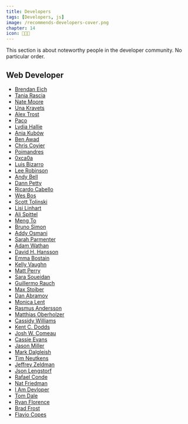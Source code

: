 ```yaml
---
title: Developers
tags: [Developers, js]
image: /recommends-developers-cover.png
chapter: 14
icon: 👩🏼‍💻
---
```


This section is about noteworthy people in the developer community.
No particular order.

## Web Developer

- [Brendan Eich](https://twitter.com/BrendanEich)
- [Tania Rascia](https://twitter.com/taniarascia)
- [Nate Moore](https://twitter.com/n_moore)
- [Una Kravets](https://twitter.com/Una)
- [Alex Trost](https://twitter.com/trostcodes)
- [Paco](https://twitter.com/pacocoursey)
- [Lydia Hallie](https://twitter.com/lydiahallie)
- [Ania Kubów](https://twitter.com/ania_kubow)
- [Ben Awad](https://twitter.com/benawad)
- [Chris Coyier](https://twitter.com/chriscoyier)
- [Poimandres](https://twitter.com/pmndrs)
- [0xca0a](https://twitter.com/0xca0a)
- [Luis Bizarro](https://twitter.com/lhbizarro)
- [Lee Robinson](https://twitter.com/leeerob)
- [Andy Bell](https://twitter.com/piccalilli_)
- [Dann Petty](https://twitter.com/DannPetty)
- [Ricardo Cabello](https://twitter.com/mrdoob)
- [Wes Bos](https://twitter.com/wesbos)
- [Scott Tolinski](https://twitter.com/stolinski)
- [Lisi Linhart](https://twitter.com/lisi_linhart)
- [Ali Spittel](https://twitter.com/ASpittel)
- [Meng To](https://twitter.com/MengTo)
- [Bruno Simon](https://twitter.com/bruno_simon)
- [Addy Osmani](https://twitter.com/addyosmani)
- [Sarah Parmenter](https://twitter.com/sazzy)
- [Adam Wathan](https://twitter.com/adamwathan)
- [David H. Hansson](https://twitter.com/dhh)
- [Emma Bostain](https://twitter.com/emmabostain)
- [Kelly Vaughn](https://twitter.com/kvlly)
- [Matt Perry](https://twitter.com/mattgperry)
- [Sara Soueidan](https://twitter.com/SaraSoueidan)
- [Guillermo Rauch](https://twitter.com/rauchg)
- [Max Stoiber](https://twitter.com/mxstbr)
- [Dan Abramov](https://twitter.com/dan_abramov)
- [Monica Lent](https://twitter.com/monicalent)
- [Rasmus Andersson](https://twitter.com/rsms)
- [Matthias Oberholzer](https://twitter.com/motcodes)
- [Cassidy Williams](https://twitter.com/cassidoo)
- [Kent C. Dodds](https://twitter.com/kentcdodds)
- [Josh W. Comeau](https://twitter.com/JoshWComeau)
- [Cassie Evans](https://twitter.com/cassiecodes)
- [Jason Miller](https://twitter.com/_developit)
- [Mark Dalgleish](https://twitter.com/markdalgleish)
- [Tim Neutkens](https://twitter.com/timneutkens)
- [Jeffrey Zeldman](https://twitter.com/zeldman)
- [Json Lengstorf](https://twitter.com/jlengstorf)
- [Rafael Conde](https://twitter.com/rafahari)
- [Nat Friedman](https://twitter.com/natfriedman)
- [I Am Devloper](https://twitter.com/iamdevloper)
- [Tom Dale](https://twitter.com/tomdale)
- [Ryan Florence](https://twitter.com/ryanflorence)
- [Brad Frost](https://twitter.com/brad_frost)
- [Flavio Copes](https://twitter.com/flaviocopes)
